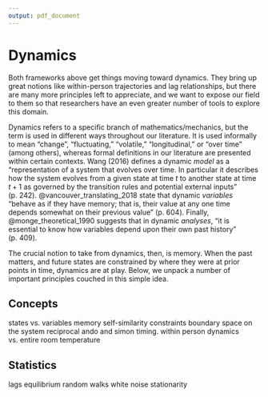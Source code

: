 ```yaml
---
output: pdf_document
---
```


# Dynamics

Both frameworks above get things moving toward dynamics. They bring up great notions like within-person trajectories and lag relationships, but there are many more principles left to appreciate, and we want to expose our field to them so that researchers have an even greater number of tools to explore this domain.

Dynamics refers to a specific branch of mathematics/mechanics, but the term is used in different ways throughout our literature. It is used informally to mean "change", "fluctuating," "volatile," "longitudinal," or "over time" (among others), whereas formal definitions in our literature are presented within certain contexts. Wang (2016) defines a dynamic *model* as a "representation of a system that evolves over time. In particular it describes how the system evolves from a given state at time *t* to another state at time $t + 1$ as governed by the transition rules and potential external inputs" (p. 242). @vancouver_translating_2018 state that dynamic *variables* "behave as if they have memory; that is, their value at any one time depends somewhat on their previous value" (p. 604). Finally, @monge_theoretical_1990 suggests that in dynamic *analyses*, "it is essential to know how variables depend upon their own past history" (p. 409). 

The crucial notion to take from dynamics, then, is memory. When the past matters, and future states are constrained by where they were at prior points in time, dynamics are at play. Below, we unpack a number of important principles couched in this simple idea.

## Concepts

states vs. variables
memory
self-similarity
constraints
boundary space on the system
reciprocal
ando and simon timing. within person dynamics vs. entire room temperature

## Statistics

lags
equilibrium
random walks
white noise
stationarity